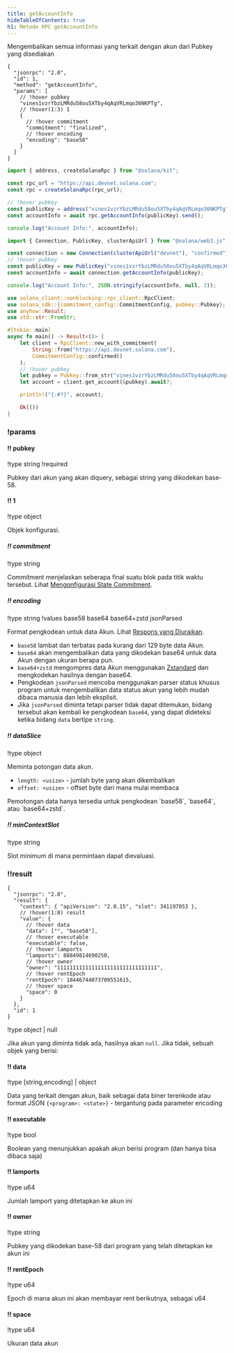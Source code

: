 ```yaml
---
title: getAccountInfo
hideTableOfContents: true
h1: Metode RPC getAccountInfo
---
```


Mengembalikan semua informasi yang terkait dengan akun dari Pubkey yang
disediakan

<APIMethod>

```jsonc !!request curl
{
  "jsonrpc": "2.0",
  "id": 1,
  "method": "getAccountInfo",
  "params": [
    // !hover pubkey
    "vines1vzrYbzLMRdu58ou5XTby4qAqVRLmqo36NKPTg",
    // !hover(1:3) 1
    {
      // !hover commitment
      "commitment": "finalized",
      // !hover encoding
      "encoding": "base58"
    }
  ]
}
```

```ts !!request title="Kit"
import { address, createSolanaRpc } from "@solana/kit";

const rpc_url = "https://api.devnet.solana.com";
const rpc = createSolanaRpc(rpc_url);

// !hover pubkey
const publicKey = address("vines1vzrYbzLMRdu58ou5XTby4qAqVRLmqo36NKPTg");
const accountInfo = await rpc.getAccountInfo(publicKey).send();

console.log("Account Info:", accountInfo);
```

```ts !!request title="web3.js"
import { Connection, PublicKey, clusterApiUrl } from "@solana/web3.js";

const connection = new Connection(clusterApiUrl("devnet"), "confirmed");
// !hover pubkey
const publicKey = new PublicKey("vines1vzrYbzLMRdu58ou5XTby4qAqVRLmqo36NKPTg");
const accountInfo = await connection.getAccountInfo(publicKey);

console.log("Account Info:", JSON.stringify(accountInfo, null, 2));
```

```rs !!request title="Rust"
use solana_client::nonblocking::rpc_client::RpcClient;
use solana_sdk::{commitment_config::CommitmentConfig, pubkey::Pubkey};
use anyhow::Result;
use std::str::FromStr;

#[tokio::main]
async fn main() -> Result<()> {
    let client = RpcClient::new_with_commitment(
        String::from("https://api.devnet.solana.com"),
        CommitmentConfig::confirmed()
    );
    // !hover pubkey
    let pubkey = Pubkey::from_str("vines1vzrYbzLMRdu58ou5XTby4qAqVRLmqo36NKPTg")?;
    let account = client.get_account(&pubkey).await?;

    println!("{:#?}", account);

    Ok(())
}
```

### !params

#### !! pubkey

!type string !required

Pubkey dari akun yang akan diquery, sebagai string yang dikodekan base-58.

#### !! 1

!type object

Objek konfigurasi.

##### !! commitment

!type string

Commitment menjelaskan seberapa final suatu blok pada titik waktu tersebut.
Lihat [Mengonfigurasi State Commitment](/docs/rpc#configuring-state-commitment).

##### !! encoding

!type string !values base58 base64 base64+zstd jsonParsed

Format pengkodean untuk data Akun. Lihat
[Respons yang Diuraikan](/docs/rpc#parsed-responses).

- `base58` lambat dan terbatas pada kurang dari 129 byte data Akun.
- `base64` akan mengembalikan data yang dikodekan base64 untuk data Akun dengan
  ukuran berapa pun.
- `base64+zstd` mengompres data Akun menggunakan
  [Zstandard](https://facebook.github.io/zstd/) dan mengkodekan hasilnya dengan
  base64.
- Pengkodean `jsonParsed` mencoba menggunakan parser status khusus program untuk
  mengembalikan data status akun yang lebih mudah dibaca manusia dan lebih
  eksplisit.
- Jika `jsonParsed` diminta tetapi parser tidak dapat ditemukan, bidang tersebut
  akan kembali ke pengkodean `base64`, yang dapat dideteksi ketika bidang `data`
  bertipe `string`.

##### !! dataSlice

!type object

Meminta potongan data akun.

- `length: <usize>` - jumlah byte yang akan dikembalikan
- `offset: <usize>` - offset byte dari mana mulai membaca

<Callout type="info">
  Pemotongan data hanya tersedia untuk pengkodean `base58`, `base64`, atau
  `base64+zstd`.
</Callout>

##### !! minContextSlot

!type string

Slot minimum di mana permintaan dapat dievaluasi.

### !!result

```jsonc !response
{
  "jsonrpc": "2.0",
  "result": {
    "context": { "apiVersion": "2.0.15", "slot": 341197053 },
    // !hover(1:8) result
    "value": {
      // !hover data
      "data": ["", "base58"],
      // !hover executable
      "executable": false,
      // !hover lamports
      "lamports": 88849814690250,
      // !hover owner
      "owner": "11111111111111111111111111111111",
      // !hover rentEpoch
      "rentEpoch": 18446744073709551615,
      // !hover space
      "space": 0
    }
  },
  "id": 1
}
```

!type object | null

Jika akun yang diminta tidak ada, hasilnya akan `null`. Jika tidak, sebuah objek
yang berisi:

#### !! data

!type \[string,encoding\] | object

Data yang terkait dengan akun, baik sebagai data biner terenkode atau format
JSON `{<program>: <state>}` - tergantung pada parameter encoding

#### !! executable

!type bool

Boolean yang menunjukkan apakah akun berisi program (dan hanya bisa dibaca saja)

#### !! lamports

!type u64

Jumlah lamport yang ditetapkan ke akun ini

#### !! owner

!type string

Pubkey yang dikodekan base-58 dari program yang telah ditetapkan ke akun ini

#### !! rentEpoch

!type u64

Epoch di mana akun ini akan membayar rent berikutnya, sebagai u64

#### !! space

!type u64

Ukuran data akun

</APIMethod>
